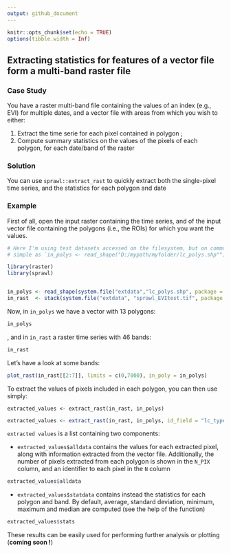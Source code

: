 ```yaml
---
output: github_document
---
```


```r
knitr::opts_chunk$set(echo = TRUE)
options(tibble.width = Inf)
```

## Extracting statistics for features of a vector file form a multi-band raster file

### Case Study 

You have a raster multi-band file containing the values of an index (e.g., EVI) for multiple
dates, and a vector file with areas from which you wish to either: 
  
  1. Extract the time serie for each pixel contained in polygon ;
  2. Compute summary statistics on the values of the pixels of each polygon, for each date/band
    of the raster

### Solution

You can use `sprawl::extract_rast` to quickly extract both the single-pixel time series, and the 
statistics for each polygon and date

### Example

First of all, open the input raster containing the time series,  and of the 
input vector file containing the polygons (i.e., the ROIs) for which you want the values. 

```r
# Here I'm using test datasets accessed on the filesystem, but on common usage it would as 
# simple as `in_polys <- read_shape("D:/mypath/myfolder/lc_polys.shp"")

library(raster)
library(sprawl)


in_polys <- read_shape(system.file("extdata","lc_polys.shp", package = "sprawl.data"))
in_rast  <- stack(system.file("extdata", "sprawl_EVItest.tif", package = "sprawl.data"))

```

Now, in `in_polys` we have a vector with 13 polygons: 

```r
in_polys
```

, and in `in_rast` a raster time series with 46 bands:

```r
in_rast
```

Let's have a look at some bands: 

```r
plot_rast(in_rast[[2:7]], limits = c(0,7000), in_poly = in_polys)
```


To extract the values of pixels included in each polygon, you can then use simply: 

```
extracted_values <- extract_rast(in_rast, in_polys)
```

```r
extracted_values <- extract_rast(in_rast, in_polys, id_field = "lc_type")
```
`extracted values` is a list containing two components:

- `extracted_values$alldata` contains the values for each extracted pixel, along with information extracted from the vector file. Additionally, the number of pixels extracted from each polygon is shown in the `N_PIX` column, and an identifier to each pixel in the `N` column 

```r
extracted_values$alldata
```

-  `extracted_values$statdata` contains instead the statistics for each polygon and band. By default, average, standard deviation, minimum, maximum and median are computed (see the help of the function) 

```r
extracted_values$stats
```

These results can be easily used for performing further analysis or plotting (**coming soon !**)

